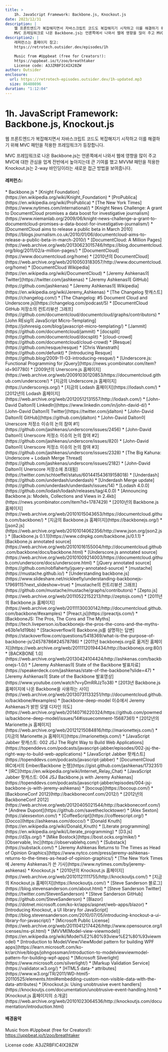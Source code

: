```yaml
---
title: >
    1h. JavaScript Framework: Backbone.js, Knockout.js
date: 2023/12/31
description: |
    웹 프론트엔드가 복잡해지면서 자바스크립트 코드도 복잡해지기 시작하고 이를 해결하기 위해 MVC 패턴을 적용한 프레임워크가 등장합니다.
    MVC 프레임워크로 나온 Backbone.js는 언론쪽에서 나와서 웹에 영향을 많이 주고 MVC에 대한 관심을 업계 전반에서 높아지는데 큰 기여를 했고 MVVM 패턴을 적용한 Knockout.js는 2-way 바인딩이라는 새로운 접근 방법을 보여줍니다.
description2: |
    레퍼런스는 홈페이지 참고:
    https://retrotech.outsider.dev/episodes/1h

    Music from #Uppbeat (free for Creators!):
    https://uppbeat.io/t/zoo/breathtaker
    License code: A3JZRBFIC4IX28ZW
author: Outsider
enclosure:
  url: https://retrotech-episodes.outsider.dev/1h-updated.mp3
  size: 86480896
duration: "1:12:04"
---
```


# 1h. JavaScript Framework: Backbone.js, Knockout.js

웹 프론트엔드가 복잡해지면서 자바스크립트 코드도 복잡해지기 시작하고
이를 해결하기 위해 MVC 패턴을 적용한 프레임워크가 등장합니다.

MVC 프레임워크로 나온 Backbone.js는 언론쪽에서 나와서 웹에 영향을 많이 주고
MVC에 대한 관심을 업계 전반에서 높아지는데 큰 기여를 했고
MVVM 패턴을 적용한 Knockout.js는 2-way 바인딩이라는 새로운 접근 방법을 보여줍니다.


<Badges
  apple="https://podcasts.apple.com/kr/podcast/1h-javascript-framework-backbone-js-knockout-js/id1698903712?i=1000640146939"
  youtube="https://www.youtube.com/watch?v=xVZj5Z_WRwk&list=PLEHf_UYxvkp9HCnP3UIZhEss_Yo4XuUDX"
  google="https://podcasts.google.com/feed/aHR0cHM6Ly9yZXRyb3RlY2gub3V0c2lkZXIuZGV2L2ZlZWQueG1s/episode/aHR0cHM6Ly9yZXRyb3RlY2gub3V0c2lkZXIuZGV2L2VwaXNvZGVzLzFo"
  spotify="https://open.spotify.com/episode/6HrUnhPv4TDnEqs5pIGlWm"
/>

#### 레퍼런스:
<div class="refs">
    * Backbone.js
        * [Knight Foundation](https://en.wikipedia.org/wiki/Knight_Foundation)
        * [ProPublica](https://en.wikipedia.org/wiki/ProPublica)
        * [The New York Times](https://www.nytimes.com/international/)
        * [Knight News Challenge: A grant to DocumentCloud promises a data boost for investigative journalism](https://www.niemanlab.org/2009/06/knight-news-challenge-a-grant-to-documentcloud-promises-a-data-boost-for-investigative-journalism/)
        * [DocumentCloud aims to release a public beta in March 2010](https://blogs.journalism.co.uk/2010/01/06/documentcloud-aims-to-release-a-public-beta-in-march-2010/)
        * [DocumentCloud: A Million Pages](https://web.archive.org/web/20130623015746/https://blog.documentcloud.org/blog/2011/02/a-million-pages/)
        * [DocumentCloud](https://www.documentcloud.org/home)
        * [2010년의 DocumentCloud](https://web.archive.org/web/20100503183057/http://www.documentcloud.org/home)
        * [DocumentCloud Wikipedia](https://en.wikipedia.org/wiki/DocumentCloud)
        * [Jeremy Ashkenas의 Twitter](https://twitter.com/jashkenas)
        * [Jeremy Ashkenas의 GitHub](https://github.com/jashkenas)
        * [Jeremy Ashkenas의 Wikipedia](https://en.wikipedia.org/wiki/Jeremy_Ashkenas)
        * [The Changelog 팟캐스트](https://changelog.com/)
        * [The Changelog: #5 Document Cloud and Underscore.js](https://changelog.com/podcast/5)
        * [DocumentCloud GitHub 저장소의 컨트리뷰션 그래프](https://github.com/documentcloud/documentcloud/graphs/contributors)
        * [John REsig의 JavaScript Micro-Templating](https://johnresig.com/blog/javascript-micro-templating/)
        * [Jammit](https://github.com/documentcloud/jammit)
        * [docsplit](https://github.com/documentcloud/docsplit)
        * [cloud-crowd](https://github.com/documentcloud/cloud-crowd)
        * [Resque](https://github.com/resque/resque)
        * [Chris Wanstrath](https://github.com/defunkt)
        * [Introducing Resque](https://github.blog/2009-11-03-introducing-resque/)
        * [Underscore.js: Functional Programming for jQuery](https://news.ycombinator.com/item?id=907780)
        * [2009년의 Unerscore.js 홈페이지](https://web.archive.org/web/20091030120853/https://documentcloud.github.com/underscore/)
        * [지금의 Underscore.js 홈페이지](https://underscorejs.org/)
        * [지금의 Lodash 홈페이지](https://lodash.com/)
        * [2012년의 Lodash 홈페이지](https://web.archive.org/web/20120512131557/http://lodash.com/)
        * [John-David Dalton의 LinkedIn](https://www.linkedin.com/in/john-david-d/)
        * [John-David Dalton의 Twitter](https://twitter.com/jdalton)
        * [John-David Dalton의 GitHub](https://github.com/jdalton)
        * [John-David Dalton이 Unerscore 저정소 이슈의 논의 참여 #1](https://github.com/jashkenas/underscore/issues/2456)
        * [John-David Dalton이 Unerscore 저정소 이슈의 논의 참여 #2](https://github.com/jashkenas/underscore/issues/820)
        * [John-David Dalton이 Unerscore 저정소 이슈의 논의 참여 #3](https://github.com/jashkenas/underscore/issues/2328)
        * [The Big Kahuna: Underscore + Lodash Merge Thread](https://github.com/jashkenas/underscore/issues/2182)
        * [John-David Dalton이 Unerscore 저장소에 초대됨](https://twitter.com/schtoeffel/status/601441543619158018)
        * [Underdash](https://github.com/underdash/underdash)
        * [Underdash Merge update](https://github.com/underdash/underdash/issues/14)
        * [Lodash 4.0.0](https://github.com/lodash/lodash/releases/tag/4.0.0)
        * [Announcing Backbone.js: Models, Collections and Views in 2.4kb](https://news.ycombinator.com/item?id=1787429)
        * [2010년의 Backbone.js 홈페이지](https://web.archive.org/web/20101015043653/https://documentcloud.github.com/backbone/)
        * [지금의 Backbone.js 홈페이지](https://backbonejs.org/)
        * [json2.js](https://web.archive.org/web/20101014062356/http://www.json.org/json2.js)
        * [Backbone.js 0.1.1](https://www.cdnpkg.com/backbone.js/0.1.1)
        * [Backbone.js annotated source](https://web.archive.org/web/20101016155004/http://documentcloud.github.com/backbone/docs/backbone.html)
        * [Underscore.js annotated source](https://web.archive.org/web/20101009214003/https://documentcloud.github.com/underscore/docs/underscore.html)
        * [jQuery annotated source](https://github.com/robflaherty/jquery-annotated-source)
        * [mustache](https://mustache.github.io/)
        * [Understanding backbone.js](https://www.slideshare.net/nickleefly/understanding-backbonejs-17969115?next_slideshow=true)
        * [mustache의 컨트리뷰션 그래프](https://github.com/mustache/mustache/graphs/contributors)
        * [Zepto.js](https://web.archive.org/web/20110522152213/http://zeptojs.com/)
        * [2011년의 Backbone.js 홈페이지](https://web.archive.org/web/20111130030142/http://documentcloud.github.com/backbone/#examples)
        * [Preact.js](https://preactjs.com/)
        * [BackboneJS: The Pros, The Cons and The Myths](https://tech.liveperson.io/backbonejs-the-pros-the-cons-and-the-myths-e63b1e1d19bb)
        * [Stackoverflow의 Backbone.js를 설명하는 답변](https://stackoverflow.com/questions/5418369/what-is-the-purpose-of-backbone-js/24578786#24578786)
        * [2011년 backbonejs.org로 옮겨진 홈페이지](https://web.archive.org/web/20111120194434/http://backbonejs.org:80/)
        * [BACKBONE 1.0](https://web.archive.org/web/20130424104424/http://ashkenas.com/backbonejs-1.0/)
        * [Jeremy Ashkenas의 State of the Backbone 발표자료](https://speakerdeck.com/jashkenas/state-of-the-backbone?slide=47)
        * [Jeremy Ashkenas의 State of the Backbone 발표영상](https://www.youtube.com/watch?v=yDmRRJzTo38)
        * [2013년 Backbone.js 홈페이지에 나온 Backbone을 사용하는 사이](https://web.archive.org/web/20130731133251/http://documentcloud.github.io/backbone/#examples)
        * [backbone-deep-model 이슈에서 Jeremy Ashkenas가 밝힌 모델 디자인 의도](https://web.archive.org/web/20140716220324/https://github.com/powmedia/backbone-deep-model/issues/14#issuecomment-15687361)
        * [2012년의 Marionette.js 홈페이지](https://web.archive.org/web/20121215084816/http://marionettejs.com/)
        * [지금의 Marionette.js 홈페이지](https://marionettejs.com/)
        * [JavaScript Jabber 팟캐스트: 002 JSJ The Right Way to Build Web Applications](https://topenddevs.com/podcasts/javascript-jabber/episodes/002-jsj-the-right-way-to-build-web-applications)
        * [JavaScript Jabber 팟캐스트](https://topenddevs.com/podcasts/javascript-jabber)
        * [DocumentCloud IRC에서의 Ember/Backbone 논쟁](https://gist.github.com/jashkenas/1732351)
        * [IRC](https://en.wikipedia.org/wiki/Internet_Relay_Chat)
        * [JavaScript Jabber 팟캐스트: 004 JSJ Backbone.js with Jeremy Ashkenas](https://topenddevs.com/podcasts/javascript-jabber/episodes/004-jsj-backbone-js-with-jeremy-ashkenas)
        * [bocoup](https://bocoup.com/)
        * [BackboneConf 2012](http://backboneconf.com/2012/)
        * [2012년의 BackboneConf 2012](https://web.archive.org/web/20120405021544/http://backboneconf.com/)
        * [Andrew Dupont](https://github.com/savetheclocktower)
        * [Alex Sexton](https://alexsexton.com/)
        * [CoffeeScript](https://coffeescript.org/)
        * [Docco](https://ashkenas.com/docco/)
        * [Donald Knuth](https://en.wikipedia.org/wiki/Donald_Knuth)
        * [Literate programming](https://en.wikipedia.org/wiki/Literate_programming)
        * [D3.js](https://d3js.org/)
        * [Mike Bostock](https://bost.ocks.org/mike/)
        * [Observable, Inc](https://observablehq.com/)
        * [Substack](https://substack.com/)
        * [Jeremy Ashkenas Returns to The Times as Head of Opinion Graphics](https://www.nytco.com/press/jeremy-ashkenas-returns-to-the-times-as-head-of-opinion-graphics/)
        * [The New York Times에 Jeremy Ashkenas가 쓴 기사](https://www.nytimes.com/by/jeremy-ashkenas)
    * Knockout.js
        * [2010년의 Knockout.js 홈페이지](https://web.archive.org/web/20101121111755/http://knockoutjs.com/)
        * [지금의 Knockout.js 홈페이지](https://knockoutjs.com/)
        * [Steve Sanderson 블로그](https://blog.stevensanderson.com/about.html)
        * [Steve Sanderson Twitter](https://twitter.com/StevenSanderson)
        * [Steve Sanderson GitHub](https://github.com/SteveSanderson)
        * [Blazor](https://dotnet.microsoft.com/ko-kr/apps/aspnet/web-apps/blazor)
        * [Introducing Knockout, a UI library for JavaScript](https://blog.stevensanderson.com/2010/07/05/introducing-knockout-a-ui-library-for-javascript/)
        * [Microsoft Public License](https://web.archive.org/web/20110412174426/http://www.opensource.org/licenses/ms-pl.html)
        * [MVVM(Model-view-viewmodel)](https://en.wikipedia.org/wiki/Model%E2%80%93view%E2%80%93viewmodel)
        * [Introduction to Model/View/ViewModel pattern for building WPF apps](https://learn.microsoft.com/ko-kr/archive/blogs/johngossman/introduction-to-modelviewviewmodel-pattern-for-building-wpf-apps)
        * [Microsoft Silverlight](https://www.microsoft.com/silverlight/)
        * [Markup Validation Service](https://validator.w3.org/)
        * [HTML5 data-* attributes](https://www.w3.org/TR/2011/WD-html5-20110525/elements.html#embedding-custom-non-visible-data-with-the-data-attributes)
        * [Knockout.js: Using unobtrusive event handlers](https://knockoutjs.com/documentation/unobtrusive-event-handling.html)
        * [Knockout.js 홈페이지의 소개글](https://web.archive.org/web/20101023064536/http://knockoutjs.com/documentation/introduction.html)
</div>

#### 배경음악
Music from #Uppbeat (free for Creators!):
https://uppbeat.io/t/zoo/breathtaker

License code: A3JZRBFIC4IX28ZW
